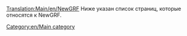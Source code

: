[[Translation:Main/en/NewGRF]]{{en/-}}
Ниже указан список страниц, которые относятся к NewGRF.
{{ru/Navbox NewGRF}}

[[Category:en/Main category]]